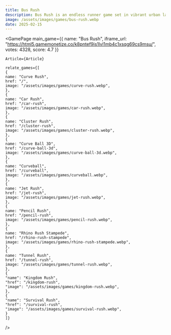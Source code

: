 ```yaml
---
title: Bus Rush
description: Bus Rush is an endless runner game set in vibrant urban landscapes. Dodge obstacles, collect coins, and unlock characters with intuitive swipe controls for a fast-paced, strategic adventure.
image: /assets/images/games/bus-rush.webp
date: 2025-02-15
---
```


  
<GamePage 
    main_game={{
    name: "Bus Rush",
    iframe_url: "https://html5.gamemonetize.co/k8pntef9is1lvl1mb4c1xsqg69cs9msu/",
    votes: 4328,
    score: 4.7
}} 

    Article={Article}

    relate_games={[
    {
    name: "Curve Rush",
    href: "/",
    image: "/assets/images/games/curve-rush.webp",
    },
    {
    name: "Car Rush",
    href: "/car-rush",
    image: "/assets/images/games/car-rush.webp",
    },
    {
    name: "Cluster Rush",
    href: "/cluster-rush",
    image: "/assets/images/games/cluster-rush.webp",
    },
    {
    name: "Curve Ball 3D",
    href: "/curve-ball-3d",
    image: "/assets/images/games/curve-ball-3d.webp",
    },
    {
    name: "Curveball",
    href: "/curveball",
    image: "/assets/images/games/curveball.webp",
    },
    {
    name: "Jet Rush",
    href: "/jet-rush",
    image: "/assets/images/games/jet-rush.webp",
    },
    {
    name: "Pencil Rush",
    href: "/pencil-rush",
    image: "/assets/images/games/pencil-rush.webp",
    },
    {
    name: "Rhino Rush Stampede",
    href: "/rhino-rush-stampede",
    image: "/assets/images/games/rhino-rush-stampede.webp",
    },
    {
    name: "Tunnel Rush",
    href: "/tunnel-rush",
    image: "/assets/images/games/tunnel-rush.webp",
    },
    {
    "name": "Kingdom Rush",
    "href": "/kingdom-rush",
    "image": "/assets/images/games/kingdom-rush.webp",
    },
    {
    "name": "Survival Rush",
    "href": "/survival-rush",
    "image": "/assets/images/games/survival-rush.webp",
    }
    ]}
 />